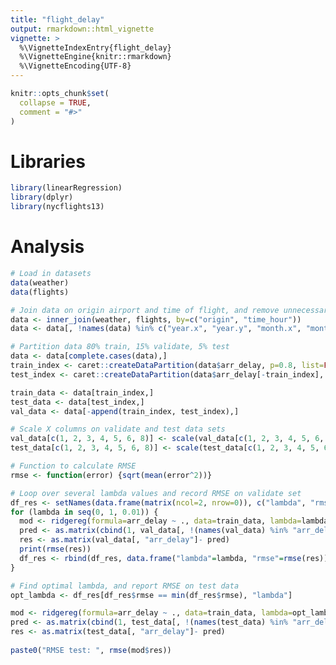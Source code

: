 ```yaml
---
title: "flight_delay"
output: rmarkdown::html_vignette
vignette: >
  %\VignetteIndexEntry{flight_delay}
  %\VignetteEngine{knitr::rmarkdown}
  %\VignetteEncoding{UTF-8}
---
```


```r
knitr::opts_chunk$set(
  collapse = TRUE,
  comment = "#>"
)
```

# Libraries
```r
library(linearRegression)
library(dplyr)
library(nycflights13)
```

# Analysis
```r
# Load in datasets
data(weather)
data(flights)

# Join data on origin airport and time of flight, and remove unnecessary columns
data <- inner_join(weather, flights, by=c("origin", "time_hour"))
data <- data[, !names(data) %in% c("year.x", "year.y", "month.x", "month.y", "day.x", "day.y", "hour.x", "hour.y", "dep_time", "sched_dep_time", "dep_delay", "arr_time", "sched_arr_time", "carrier", "flight", "tailnum", "dest", "distance", "hour", "minute", "dewp", "wind_gust", "pressure", "time_hour", "origin")]

# Partition data 80% train, 15% validate, 5% test
data <- data[complete.cases(data),]
train_index <- caret::createDataPartition(data$arr_delay, p=0.8, list=FALSE, times=1)
test_index <- caret::createDataPartition(data$arr_delay[-train_index], p=0.25, list=FALSE, times=1)

train_data <- data[train_index,]
test_data <- data[test_index,]
val_data <- data[-append(train_index, test_index),]

# Scale X columns on validate and test data sets
val_data[c(1, 2, 3, 4, 5, 6, 8)] <- scale(val_data[c(1, 2, 3, 4, 5, 6, 8)])
test_data[c(1, 2, 3, 4, 5, 6, 8)] <- scale(test_data[c(1, 2, 3, 4, 5, 6, 8)])

# Function to calculate RMSE
rmse <- function(error) {sqrt(mean(error^2))}

# Loop over several lambda values and record RMSE on validate set
df_res <- setNames(data.frame(matrix(ncol=2, nrow=0)), c("lambda", "rmse"))
for (lambda in seq(0, 1, 0.01)) {
  mod <- ridgereg(formula=arr_delay ~ ., data=train_data, lambda=lambda, scale=TRUE)
  pred <- as.matrix(cbind(1, val_data[, !(names(val_data) %in% "arr_delay")])) %*% mod$coef()
  res <- as.matrix(val_data[, "arr_delay"]- pred) 
  print(rmse(res))
  df_res <- rbind(df_res, data.frame("lambda"=lambda, "rmse"=rmse(res)))
}

# Find optimal lambda, and report RMSE on test data
opt_lambda <- df_res[df_res$rmse == min(df_res$rmse), "lambda"]

mod <- ridgereg(formula=arr_delay ~ ., data=train_data, lambda=opt_lambda, scale=TRUE)
pred <- as.matrix(cbind(1, test_data[, !(names(test_data) %in% "arr_delay")])) %*% mod$coef()
res <- as.matrix(test_data[, "arr_delay"]- pred) 
  
paste0("RMSE test: ", rmse(mod$res))
```
